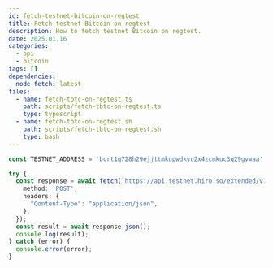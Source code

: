 ```yaml
---
id: fetch-testnet-bitcoin-on-regtest
title: Fetch testnet Bitcoin on regtest
description: How to fetch testnet Bitcoin on regtest.
date: 2025.01.16
categories:
  - api
  - bitcoin
tags: []
dependencies:
  node-fetch: latest
files:
  - name: fetch-tbtc-on-regtest.ts
    path: scripts/fetch-tbtc-on-regtest.ts
    type: typescript
  - name: fetch-tbtc-on-regtest.sh
    path: scripts/fetch-tbtc-on-regtest.sh
    type: bash
---
```


```typescript
const TESTNET_ADDRESS = 'bcrt1q728h29ejjttmkupwdkyu2x4zcmkuc3q29gvwaa';

try {
  const response = await fetch(`https://api.testnet.hiro.so/extended/v1/faucets/btc?address=${TESTNET_ADDRESS}`, {
    method: 'POST',
    headers: {
      "Content-Type": "application/json",
    },
  });
  const result = await response.json();
  console.log(result);
} catch (error) {
  console.error(error);
}
```